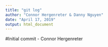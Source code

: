 ```yaml
---
title: "git log"
author: "Connor Hergenreter & Danny Nguyen"
date: "April 17, 2019"
output: html_document
---
```


#Initial commit - Connor Hergenreter

